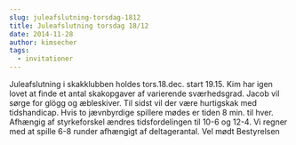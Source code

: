 ```yaml
---
slug: juleafslutning-torsdag-1812
title: Juleafslutning torsdag 18/12
date: 2014-11-28
author: kimsecher
tags:
  - invitationer
---
```

Juleafslutning i skakklubben holdes tors.18.dec. start 19.15.
Kim har igen lovet at finde et antal skakopgaver af varierende sværhedsgrad.
Jacob vil sørge for glögg og æbleskiver.
Til sidst vil der være hurtigskak med tidshandicap.
Hvis to jævnbyrdige spillere mødes er tiden 8 min. til hver. Afhængig af styrkeforskel ændres tidsfordelingen til 10-6 og 12-4. Vi regner med at spille 6-8 runder afhængigt af deltagerantal.
Vel mødt
Bestyrelsen
